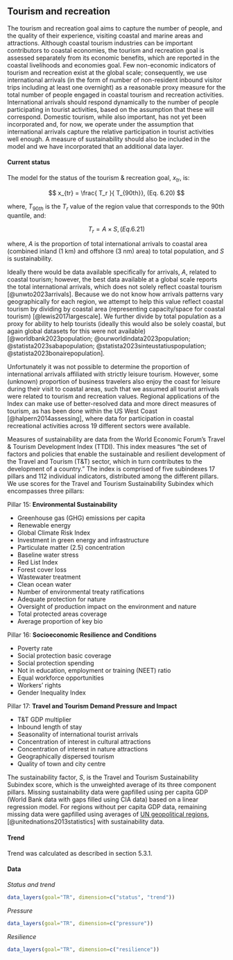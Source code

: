 ## Tourism and recreation

The tourism and recreation goal aims to capture the number of people, and the quality of their experience, visiting coastal and marine areas and attractions. Although coastal tourism industries can be important contributors to coastal economies, the tourism and recreation goal is assessed separately from its economic benefits, which are reported in the coastal livelihoods and economies goal. Few non-economic indicators of tourism and recreation exist at the global scale; consequently, we use international arrivals (in the form of number of non-resident inbound visitor trips including at least one overnight) as a reasonable proxy measure for the total number of people engaged in coastal tourism and recreation activities. International arrivals should respond dynamically to the number of people participating in tourist activities, based on the assumption that these will correspond. Domestic tourism, while also important, has not yet been incorporated and, for now, we operate under the assumption that international arrivals capture the relative participation in tourist activities well enough. A measure of sustainability should also be included in the model and we have incorporated that an additional data layer.

#### Current status

The model for the status of the tourism & recreation goal, $x_{tr}$, is:

$$
x_{tr} = \frac{ T_r }{ T_{90th}}, (Eq. 6.20)
$$

where, $T_{90th}$ is the $T_r$ value of the region value that corresponds to the 90th quantile, and:  

$$
T_{r} = { A }\times { S }, (Eq. 6.21)
$$

where, $A$ is the proportion of total international arrivals to coastal area (combined inland (1 km) and offshore (3 nm) area) to total population, and $S$ is sustainability. 

Ideally there would be data available specifically for arrivals, $A$, related to coastal tourism; however, the best data available at a global scale reports the total international arrivals, which does not solely reflect coastal tourism [@unwto2023arrivals]. Because we do not know how arrivals patterns vary geographically for each region, we attempt to help this value reflect coastal tourism by dividing by coastal area (representing capacity/space for coastal tourism) [@lewis2017largescale]. We further divide by total population as a proxy for ability to help tourists (ideally this would also be solely coastal, but again global datasets for this were not available) [@worldbank2023population; @ourworldindata2023population; @statista2023sabapopulation; @statista2023sinteustatiuspopulation; @statista2023bonairepopulation]. 

Unfortunately it was not possible to determine the proportion of international arrivals affiliated with strictly leisure tourism. However, some (unknown) proportion of business travelers also enjoy the coast for leisure during their visit to coastal areas, such that we assumed all tourist arrivals were related to tourism and recreation values. Regional applications of the Index can make use of better-resolved data and more direct measures of tourism, as has been done within the US West Coast [@halpern2014assessing], where data for participation in coastal recreational activities across 19 different sectors were available.

Measures of sustainability are data from the World Economic Forum's Travel & Tourism Development Index (TTDI). This index measures “the set of factors and policies that enable the sustainable and resilient development of the Travel and Tourism (T&T) sector, which in turn contributes to the development of a country.” The index is comprised of five subindexes 17 pillars and 112 individual indicators, distributed among the different pillars. We use scores for the Travel and Tourism Sustainability Subindex which encompasses three pillars:

    
Pillar 15: **Environmental Sustainability**

  * Greenhouse gas (GHG) emissions per capita
  * Renewable energy
  * Global Climate Risk Index
  * Investment in green energy and infrastructure
  * Particulate matter (2.5) concentration
  * Baseline water stress
  * Red List Index
  * Forest cover loss
  * Wastewater treatment
  * Clean ocean water
  * Number of environmental treaty ratifications
  * Adequate protection for nature
  * Oversight of production impact on the environment and nature
  * Total protected areas coverage
  * Average proportion of key bio
    
Pillar 16: **Socioeconomic Resilience and Conditions**

  * Poverty rate
  * Social protection basic coverage
  * Social protection spending
  * Not in education, employment or training (NEET) ratio
  * Equal workforce opportunities
  * Workers’ rights
  * Gender Inequality Index

Pillar 17: **Travel and Tourism Demand Pressure and Impact**

  * T&T GDP multiplier
  * Inbound length of stay
  * Seasonality of international tourist arrivals
  * Concentration of interest in cultural attractions
  * Concentration of interest in nature attractions
  * Geographically dispersed tourism
  * Quality of town and city centre
    
The sustainability factor, $S$, is the Travel and Tourism Sustainability Subindex score, which is the unweighted average of its three component pillars. Missing sustainability data were gapfilled using per capita GDP (World Bank data with gaps filled using CIA data) based on a linear regression model. For regions without per capita GDP data, remaining missing data were gapfilled using averages of [UN geopolitical regions](https://github.com/OHI-Science/ohiprep/blob/master/src/LookupTables/rgn_georegions_wide_2013b.csv), [@unitednations2013statistics] with sustainability data. 


#### Trend
Trend was calculated as described in section  5.3.1.

#### Data
_Status and trend_

```r
data_layers(goal="TR", dimension=c("status", "trend"))
```

_Pressure_

```r
data_layers(goal="TR", dimension=c("pressure"))
```

_Resilience_

```r
data_layers(goal="TR", dimension=c("resilience"))

```

